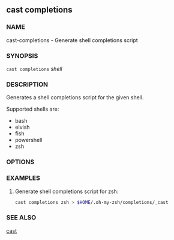 
## cast completions

### NAME

cast-completions - Generate shell completions script

### SYNOPSIS

`cast completions` _shell_

### DESCRIPTION

Generates a shell completions script for the given shell.

Supported shells are:

- bash
- elvish
- fish
- powershell
- zsh

### OPTIONS

<CommonOptions />

### EXAMPLES

1. Generate shell completions script for zsh:
   ```sh
   cast completions zsh > $HOME/.oh-my-zsh/completions/_cast
   ```

### SEE ALSO

[cast](/cast/reference/overview)
